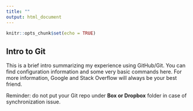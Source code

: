 ```yaml
---
title: ""
output: html_document
---
```


```r
knitr::opts_chunk$set(echo = TRUE)
```

## Intro to Git

This is a brief intro summarizing my experience using GitHub/Git. You can find configuration information and some very basic commands here. For more information, Google and Stack Overflow will always be your best friend.

Reminder: do not put your Git repo under **Box or Dropbox** folder in case of synchronization issue.